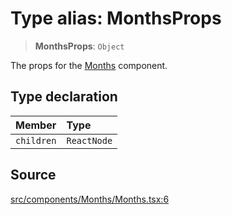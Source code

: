 # Type alias: MonthsProps

> **MonthsProps**: `Object`

The props for the [Months](/api/latest/functions/Months.mdx) component.

## Type declaration

| Member | Type |
| :------ | :------ |
| `children` | `ReactNode` |

## Source

[src/components/Months/Months.tsx:6](https://github.com/gpbl/react-day-picker/blob/86f49ff11/src/components/Months/Months.tsx#L6)
